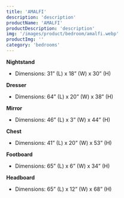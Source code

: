 ```yaml
---
title: 'AMALFI'
description: 'description'
productName: 'AMALFI'
productDescription: 'description'
img: '/images/product/bedroom/amalfi.webp'
productImg: ''
category: 'bedrooms'
---
```


**Nightstand**

- Dimensions: 31” (L) x 18” (W) x 30” (H)

**Dresser**

- Dimensions: 64” (L) x 20” (W) x 38” (H)

**Mirror**

- Dimensions: 46” (L) x 3” (W) x 44” (H)

**Chest**

- Dimensions: 41” (L) x 20” (W) x 53” (H)

**Footboard**

- Dimensions: 65” (L) x 6” (W) x 34” (H)

**Headboard**

- Dimensions: 65” (L) x 12” (W) x 68” (H)
